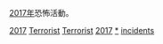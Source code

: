 [[2017年|2017年]]恐怖活動。
{{cat topic in year| topic=恐怖活動| year=2017}}

[[Category:2010年代恐怖活動|2017]]
[[Category:2017年罪案|Terrorist]]
[[Category:2017年灾难|Terrorist]]
[[Category:各年恐怖活动|2017]]
[[Category:2017年袭击|*]]
[[Category:2017年恐怖主义|incidents]]
